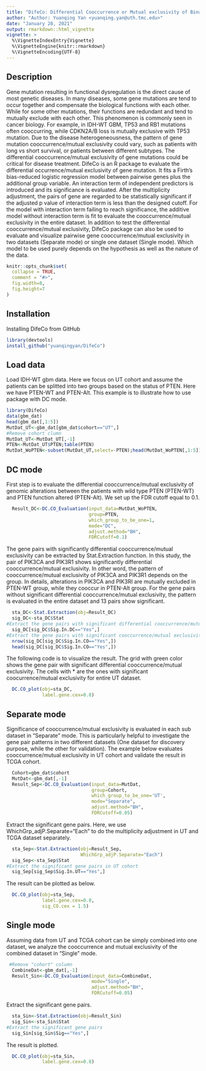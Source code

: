 ```yaml
---
title: "DifeCo: Differential Cooccurrence or Mutual exclusivity of Binary Genomic Alteration Data"
author: "Author: Yuanqing Yan <yuanqing.yan@uth.tmc.edu>"
date: "January 28, 2021"
output: rmarkdown::html_vignette
vignette: >
  %\VignetteIndexEntry{Vignette}
  %\VignetteEngine{knitr::rmarkdown}
  %\VignetteEncoding{UTF-8}
---
```

## Description
Gene mutation resulting in functional dysregulation is the direct cause of most genetic diseases. In many diseases, some gene mutations are tend to occur together and compensate the biological functions with each other. While for some other mutations, their functions are redundant and tend to mutually exclude with each other. This phenomenon is commonly seen in cancer biology. For example, in IDH-WT GBM, TP53 and RB1 mutations often cooccurring, while CDKN2A/B loss is mutually exclusive with TP53 mutation. Due to the disease heterogeneousness, the pattern of gene mutation cooccurrence/mutual exclusivity could vary, such as patients with long vs short survival, or patients between different subtypes. The differential cooccurrence/mutual exclusivity of gene mutations could be critical for disease treatment. DifeCo is an R package to evaluate the differential occurrence/mutual exclusivity of gene mutation. It fits a Firth's bias-reduced logistic regression model between pairwise genes plus the additional group variable. An interaction term of independent predictors is introduced and its significance is evaluated. After the multiplicity adjustment, the pairs of gene are regarded to be statistically significant if the adjusted p value of interaction term is less than the designed cutoff. For the model with interaction term failing to reach significance, the additive model without interaction term is fit to evaluate the cooccurrence/mutual exclusivity in the entire dataset. In addition to test the differential cooccurrence/mutual exclusivity, DifeCo package can also be used to evaluate and visualize pairwise gene cooccurrence/mutual exclusivity in two datasets (Separate mode) or single one dataset (Single mode). Which model to be used purely depends on the hypothesis as well as the nature of the data.
 

```r
knitr::opts_chunk$set(
  collapse = TRUE,
  comment = "#>",
  fig.width=8, 
  fig.height=7
)
```

## Installation
Installing DifeCo from GitHub
```r
library(devtools)
install_github("yuanqingyan/DifeCo")
```
## Load data
Load IDH-WT gbm data. Here we focus on UT cohort and assume the patients can be splitted into two groups based on the status of PTEN. Here we have PTEN-WT and PTEN-Alt. This example is to illustrate how to use package with DC mode. 
```r
library(DifeCo)
data(gbm_dat)
head(gbm_dat[,1:5])
MutDat_UT<-gbm_dat[gbm_dat$cohort=="UT",]
#Remove cohort clumn
MutDat_UT<-MutDat_UT[,-1]
PTEN<-MutDat_UT$PTEN;table(PTEN)
MutDat_WoPTEN<-subset(MutDat_UT,select=-PTEN);head(MutDat_WoPTEN[,1:5])

```
## DC mode
First step is to evaluate the differential cooccurrence/mutual exclusivity of genomic alterations between the patients with wild type PTEN (PTEN-WT) and PTEN function altered (PTEN-Alt). We set up the FDR cutoff equal to 0.1. 
```r
  Result_DC<-DC.CO_Evaluation(input_data=MutDat_WoPTEN,
                              group=PTEN,
                              which_group_to_be_one=1,
                              mode="DC",
                              adjust.method="BH",
                              FDRCutoff=0.1)
```
The gene pairs with significantly differential cooccurrence/mutual exclusivity can be extracted by Stat.Extraction function. In this study, the pair of PIK3CA and PIK3R1 shows significantly differential cooccurrence/mutual exclusivity. In other word, the pattern of cooccurrence/mutual exclusivity of PIK3CA and PIK3R1 depends on the group. In details, alterations in PIK3CA and PIK3RI are mutually excluded in PTEN-WT group, while they cooccur in PTEN-Alt group. For the gene pairs without significant differential cooccurrence/mutual exclusivity, the pattern is evaluated in the entire dataset and 13 pairs show significant.
```r
  sta_DC<-Stat.Extraction(obj=Result_DC)
  sig_DC<-sta_DC$Stat
#Extract the gene pairs with significant differential cooccurrence/mutual exclusivity. LogOR>0 implies cooccurrence while <0 for mutual exclusivity
  sig_DC[sig_DC$Sig.In.DC=="Yes",]
#Extract the gene pairs with significant cooccurrence/mutual exclusivity in UT chort dataset
  nrow(sig_DC[sig_DC$Sig.In.CO=="Yes",])
  head(sig_DC[sig_DC$Sig.In.CO=="Yes",])
```
The following code is to visualize the result. The grid with green color shows the gene pair with significant differential cooccurrence/mutual exclusivity. The cells with * are the ones with significant coocurrence/mutual exclusivity for entire UT dataset.
```r
  DC.CO_plot(obj=sta_DC,
             label.gene.cex=0.8)
```

## Separate mode
Significance of cooccurrence/mutual exclusivity is evaluated in each sub dataset in "Separate" mode. This is particularly helpful to investigate the gene pair patterns in two different datasets (One dataset for discovery purpose, while the other for validation). The example below evaluates cooccurrence/mutual exclusivity in UT cohort and validate the result in TCGA cohort. 
```r
  Cohort=gbm_dat$cohort
  MutDat<-gbm_dat[,-1]
  Result_Sep<-DC.CO_Evaluation(input_data=MutDat,
                               group=Cohort,
                               which_group_to_be_one='UT',
                               mode="Separate",
                               adjust.method="BH",
                               FDRCutoff=0.05)
```
Extract the significant gene pairs. Here, we use WhichGrp_adjP.Separate="Each" to do the multiplicity adjustment in UT and TCGA dataset separately.
```r
  sta_Sep<-Stat.Extraction(obj=Result_Sep,
                           WhichGrp_adjP.Separate="Each")
  sig_Sep<-sta_Sep$Stat
#Extract the significant gene pairs in UT cohort
  sig_Sep[sig_Sep$Sig.In.UT=="Yes",]
```
The result can be plotted as below.
```r
  DC.CO_plot(obj=sta_Sep,
             label.gene.cex=0.8,
             sig_CO.cex = 1.5)
```


## Single mode
Assuming data from UT and TCGA cohort can be simply combined into one dataset, we analyze the cooccurrence and mutual exclusivity of the combined dataset in "Single" mode.
```r
 #Remove "cohort" column
  CombineDat<-gbm_dat[,-1]
  Result_Sin<-DC.CO_Evaluation(input_data=CombineDat,
                               mode="Single",
                               adjust.method="BH",
                               FDRCutoff=0.05)
```
Extract the significant gene pairs.
```r
  sta_Sin<-Stat.Extraction(obj=Result_Sin)
  sig_Sin<-sta_Sin$Stat
#Extract the significant gene pairs
  sig_Sin[sig_Sin$Sig=="Yes",]
```
The result is plotted.
```r
  DC.CO_plot(obj=sta_Sin,
             label.gene.cex=0.8)
```
